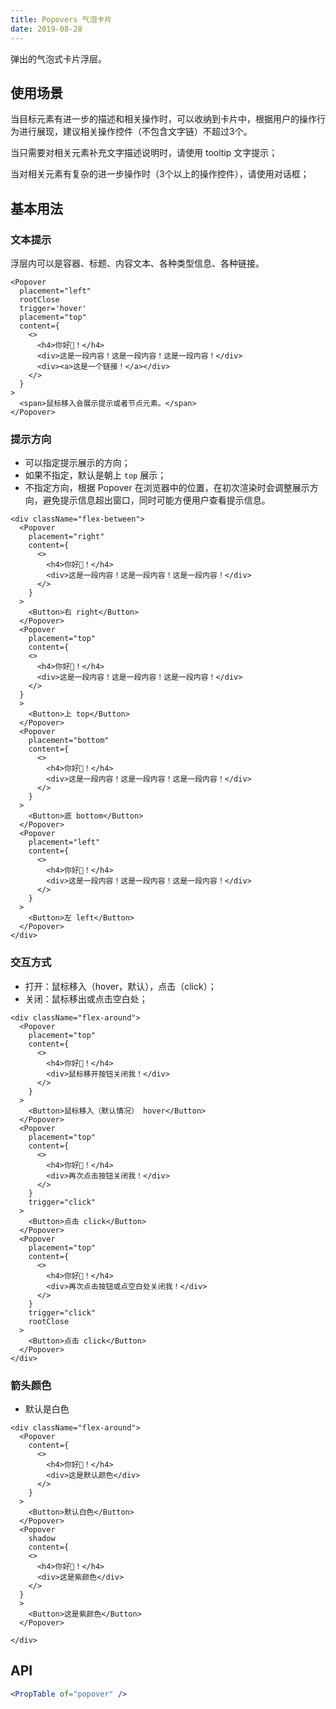 ```yaml
---
title: Popovers 气泡卡片
date: 2019-08-28
---
```

弹出的气泡式卡片浮层。

## 使用场景

当目标元素有进一步的描述和相关操作时，可以收纳到卡片中，根据用户的操作行为进行展现，建议相关操作控件（不包含文字链）不超过3个。

当只需要对相关元素补充文字描述说明时，请使用 tooltip 文字提示；

当对相关元素有复杂的进一步操作时（3个以上的操作控件），请使用对话框；

## 基本用法
### 文本提示
浮层内可以是容器、标题、内容文本、各种类型信息、各种链接。
```
<Popover
  placement="left"
  rootClose
  trigger='hover'
  placement="top"
  content={
    <>
      <h4>你好👋！</h4>
      <div>这是一段内容！这是一段内容！这是一段内容！</div>
      <div><a>这是一个链接！</a></div>
    </>
  }
>
  <span>鼠标移入会展示提示或者节点元素。</span>
</Popover>
```
### 提示方向
- 可以指定提示展示的方向；
- 如果不指定，默认是朝上 `top` 展示；
- 不指定方向，根据 Popover 在浏览器中的位置，在初次渲染时会调整展示方向，避免提示信息超出窗口，同时可能方便用户查看提示信息。
```
<div className="flex-between">
  <Popover
    placement="right"
    content={
      <>
        <h4>你好👋！</h4>
        <div>这是一段内容！这是一段内容！这是一段内容！</div>
      </>
    }
  >
    <Button>右 right</Button>
  </Popover>
  <Popover
    placement="top"
    content={
    <>
      <h4>你好👋！</h4>
      <div>这是一段内容！这是一段内容！这是一段内容！</div>
    </>
  }
  >
    <Button>上 top</Button>
  </Popover>
  <Popover
    placement="bottom"
    content={
      <>
        <h4>你好👋！</h4>
        <div>这是一段内容！这是一段内容！这是一段内容！</div>
      </>
    }
  >
    <Button>底 bottom</Button>
  </Popover>
  <Popover
    placement="left"
    content={
      <>
        <h4>你好👋！</h4>
        <div>这是一段内容！这是一段内容！这是一段内容！</div>
      </>
    }
  >
    <Button>左 left</Button>
  </Popover>
</div>
```
### 交互方式
- 打开：鼠标移入（hover，默认），点击（click）；
- 关闭：鼠标移出或点击空白处；
```
<div className="flex-around">
  <Popover
    placement="top"
    content={
      <>
        <h4>你好👋！</h4>
        <div>鼠标移开按钮关闭我！</div>
      </>
    }
  >
    <Button>鼠标移入（默认情况） hover</Button>
  </Popover>
  <Popover
    placement="top"
    content={
      <>
        <h4>你好👋！</h4>
        <div>再次点击按钮关闭我！</div>
      </>
    }
    trigger="click"
  >
    <Button>点击 click</Button>
  </Popover>
  <Popover
    placement="top"
    content={
      <>
        <h4>你好👋！</h4>
        <div>再次点击按钮或点空白处关闭我！</div>
      </>
    }
    trigger="click"
    rootClose
  >
    <Button>点击 click</Button>
  </Popover>
</div>
```
### 箭头颜色
- 默认是白色
```
<div className="flex-around">
  <Popover
    content={
      <>
        <h4>你好👋！</h4>
        <div>这是默认颜色</div>
      </>
    }
  >
    <Button>默认白色</Button>
  </Popover>
  <Popover
    shadow
    content={
    <>
      <h4>你好👋！</h4>
      <div>这是紫颜色</div>
    </>
  }
  >
    <Button>这是紫颜色</Button>
  </Popover>
 
</div>
```

## API
```jsx previewOnly
<PropTable of="popover" />
```